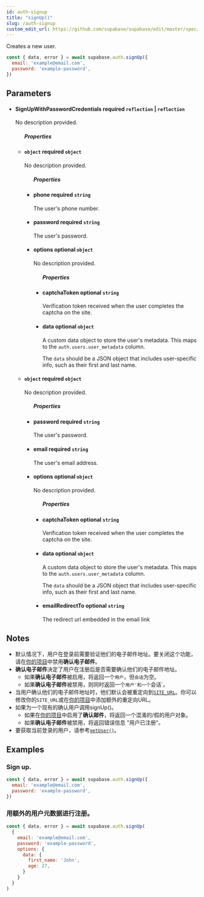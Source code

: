 ```yaml
---
id: auth-signup
title: "signUp()"
slug: /auth-signup
custom_edit_url: https://github.com/supabase/supabase/edit/master/spec/supabase_js_v2.yml
---
```


Creates a new user.

```js
const { data, error } = await supabase.auth.signUp({
  email: 'example@email.com',
  password: 'example-password',
})
```


## Parameters


<ul className="method-list-group">
  
<li className="method-list-item">
  <h4 className="method-list-item-label">
    <span className="method-list-item-label-name">
      SignUpWithPasswordCredentials
    </span>
    <span className="method-list-item-label-badge required">
      required
    </span>
    <span className="method-list-item-validation">
      <code>reflection</code> | <code>reflection</code>
    </span>
  </h4>
  <div class="method-list-item-description">

No description provided. 

  </div>
  
<ul className="method-list-group">
  <h5 class="method-list-title method-list-title-isChild expanded">Properties</h5>

<li className="method-list-item">
  <h4 className="method-list-item-label">
    <span className="method-list-item-label-name">
      <code>object</code>
    </span>
    <span className="method-list-item-label-badge required">
      required
    </span>
    <span className="method-list-item-validation">
      <code>object</code>
    </span>
  </h4>
  <div class="method-list-item-description">

No description provided. 

  </div>
  
<ul className="method-list-group">
  <h5 class="method-list-title method-list-title-isChild expanded">Properties</h5>

<li className="method-list-item">
  <h4 className="method-list-item-label">
    <span className="method-list-item-label-name">
      phone
    </span>
    <span className="method-list-item-label-badge required">
      required
    </span>
    <span className="method-list-item-validation">
      <code>string</code>
    </span>
  </h4>
  <div class="method-list-item-description">

The user's phone number.

  </div>
  
</li>


<li className="method-list-item">
  <h4 className="method-list-item-label">
    <span className="method-list-item-label-name">
      password
    </span>
    <span className="method-list-item-label-badge required">
      required
    </span>
    <span className="method-list-item-validation">
      <code>string</code>
    </span>
  </h4>
  <div class="method-list-item-description">

The user's password.

  </div>
  
</li>


<li className="method-list-item">
  <h4 className="method-list-item-label">
    <span className="method-list-item-label-name">
      options
    </span>
    <span className="method-list-item-label-badge false">
      optional
    </span>
    <span className="method-list-item-validation">
      <code>object</code>
    </span>
  </h4>
  <div class="method-list-item-description">

No description provided. 

  </div>
  
<ul className="method-list-group">
  <h5 class="method-list-title method-list-title-isChild expanded">Properties</h5>

<li className="method-list-item">
  <h4 className="method-list-item-label">
    <span className="method-list-item-label-name">
      captchaToken
    </span>
    <span className="method-list-item-label-badge false">
      optional
    </span>
    <span className="method-list-item-validation">
      <code>string</code>
    </span>
  </h4>
  <div class="method-list-item-description">

Verification token received when the user completes the captcha on the site.

  </div>
  
</li>


<li className="method-list-item">
  <h4 className="method-list-item-label">
    <span className="method-list-item-label-name">
      data
    </span>
    <span className="method-list-item-label-badge false">
      optional
    </span>
    <span className="method-list-item-validation">
      <code>object</code>
    </span>
  </h4>
  <div class="method-list-item-description">

A custom data object to store the user's metadata. This maps to the `auth.users.user_metadata` column.

The `data` should be a JSON object that includes user-specific info, such as their first and last name.

  </div>
  
</li>

</ul>

</li>

</ul>

</li>


<li className="method-list-item">
  <h4 className="method-list-item-label">
    <span className="method-list-item-label-name">
      <code>object</code>
    </span>
    <span className="method-list-item-label-badge required">
      required
    </span>
    <span className="method-list-item-validation">
      <code>object</code>
    </span>
  </h4>
  <div class="method-list-item-description">

No description provided. 

  </div>
  
<ul className="method-list-group">
  <h5 class="method-list-title method-list-title-isChild expanded">Properties</h5>

<li className="method-list-item">
  <h4 className="method-list-item-label">
    <span className="method-list-item-label-name">
      password
    </span>
    <span className="method-list-item-label-badge required">
      required
    </span>
    <span className="method-list-item-validation">
      <code>string</code>
    </span>
  </h4>
  <div class="method-list-item-description">

The user's password.

  </div>
  
</li>


<li className="method-list-item">
  <h4 className="method-list-item-label">
    <span className="method-list-item-label-name">
      email
    </span>
    <span className="method-list-item-label-badge required">
      required
    </span>
    <span className="method-list-item-validation">
      <code>string</code>
    </span>
  </h4>
  <div class="method-list-item-description">

The user's email address.

  </div>
  
</li>


<li className="method-list-item">
  <h4 className="method-list-item-label">
    <span className="method-list-item-label-name">
      options
    </span>
    <span className="method-list-item-label-badge false">
      optional
    </span>
    <span className="method-list-item-validation">
      <code>object</code>
    </span>
  </h4>
  <div class="method-list-item-description">

No description provided. 

  </div>
  
<ul className="method-list-group">
  <h5 class="method-list-title method-list-title-isChild expanded">Properties</h5>

<li className="method-list-item">
  <h4 className="method-list-item-label">
    <span className="method-list-item-label-name">
      captchaToken
    </span>
    <span className="method-list-item-label-badge false">
      optional
    </span>
    <span className="method-list-item-validation">
      <code>string</code>
    </span>
  </h4>
  <div class="method-list-item-description">

Verification token received when the user completes the captcha on the site.

  </div>
  
</li>


<li className="method-list-item">
  <h4 className="method-list-item-label">
    <span className="method-list-item-label-name">
      data
    </span>
    <span className="method-list-item-label-badge false">
      optional
    </span>
    <span className="method-list-item-validation">
      <code>object</code>
    </span>
  </h4>
  <div class="method-list-item-description">

A custom data object to store the user's metadata. This maps to the `auth.users.user_metadata` column.

The `data` should be a JSON object that includes user-specific info, such as their first and last name.

  </div>
  
</li>


<li className="method-list-item">
  <h4 className="method-list-item-label">
    <span className="method-list-item-label-name">
      emailRedirectTo
    </span>
    <span className="method-list-item-label-badge false">
      optional
    </span>
    <span className="method-list-item-validation">
      <code>string</code>
    </span>
  </h4>
  <div class="method-list-item-description">

The redirect url embedded in the email link

  </div>
  
</li>

</ul>

</li>

</ul>

</li>

</ul>

</li>

</ul>


## Notes

- 默认情况下，用户在登录前需要验证他们的电子邮件地址。要关闭这个功能，请在[你的项目](https://app.supabase.com/project/_/auth/settings)中禁用**确认电子邮件**。
- **确认电子邮件**决定了用户在注册后是否需要确认他们的电子邮件地址。
  - 如果**确认电子邮件**被启用，将返回一个`用户`，但`会话`为空。
  - 如果**确认电子邮件**被禁用，则同时返回一个`用户'和一个`会话`。
- 当用户确认他们的电子邮件地址时，他们默认会被重定向到[`SITE_URL`](https://supabase.com/docs/reference/auth/config#site_url)。你可以修改你的`SITE_URL`或在[你的项目](https://app.supabase.com/project/_/auth/settings)中添加额外的重定向URL。
- 如果为一个现有的确认用户调用signUp()。
    - 如果在[你的项目](https://app.supabase.com/project/_/auth/settings)中启用了**确认邮件**，将返回一个混淆的/假的用户对象。
    - 如果**确认电子邮件**被禁用，将返回错误信息 "用户已注册"。
- 要获取当前登录的用户，请参考[`getUser()`](/docs/reference/javascript/auth-getuser)。










## Examples

### Sign up.



```js
const { data, error } = await supabase.auth.signUp({
  email: 'example@email.com',
  password: 'example-password',
})
```

### 用额外的用户元数据进行注册。



```js
const { data, error } = await supabase.auth.signUp(
  {
    email: 'example@email.com',
    password: 'example-password',
    options: {
      data: {
        first_name: 'John',
        age: 27,
      }
    }
  }
)
```